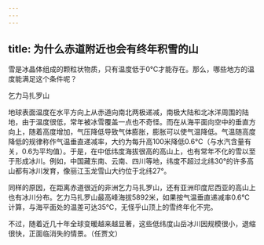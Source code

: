 ```yaml
---
---
---
```

title: 为什么赤道附近也会有终年积雪的山
---




雪是冰晶体组成的颗粒状物质，只有温度低于0℃才能存在。那么，哪些地方的温度能满足这个条件呢？

乞力马扎罗山



地球表面温度在水平方向上从赤道向南北两极递减，南极大陆和北冰洋周围的陆地，由于温度很低，常年被冰雪覆盖一点也不奇怪。而在从海平面向空中的垂直方向上，随着高度增加，气压降低导致气体膨胀，膨胀可以使气温降低。气温随高度降低的规律称作气温垂直递减率，大约为每升高100米降低0.6℃（与水汽含量有关，0.6为平均值）。于是，在中低纬度海拔很高的高山上，也有常年不化的雪以至于形成冰川。例如，中国藏东南、云南、四川等地，纬度不超过北纬30°的许多高山都有冰川发育，像丽江玉龙雪山大约位于北纬27°。

同样的原因，在距离赤道很近的非洲乞力马扎罗山，还有亚洲印度尼西亚的高山上也有冰川分布。乞力马扎罗山最高峰海拔5892米，如果按气温垂直递减率0.6℃计算，与海平面处的温差可达35℃，无怪乎山顶上的雪终年化不完。

不过，随着近几十年全球变暖越来越显著，这些低纬度山岳冰川因规模很小，退缩很快，正面临消失的情景。（任贾文）